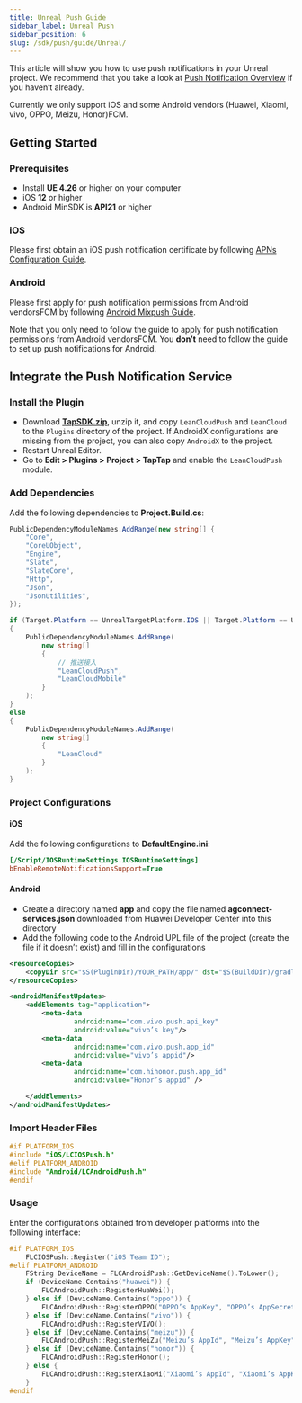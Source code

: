 ```yaml
---
title: Unreal Push Guide
sidebar_label: Unreal Push
sidebar_position: 6
slug: /sdk/push/guide/Unreal/
---
```


<head>
  <meta name="robots" content="noindex" />
</head>



This article will show you how to use push notifications in your Unreal project. We recommend that you take a look at [Push Notification Overview](/v3/sdk/push/guide/overview/) if you haven’t already.

Currently we only support iOS and <Conditional region="cn">some Android vendors (Huawei, Xiaomi, vivo, OPPO, Meizu, Honor)</Conditional><Conditional region="global">FCM</Conditional>.

## Getting Started

### Prerequisites

* Install **UE 4.26** or higher on your computer
* iOS **12** or higher
* Android MinSDK is **API21** or higher

### iOS

Please first obtain an iOS push notification certificate by following [APNs Configuration Guide](/v3/sdk/push/guide/ios-cert/).

### Android

Please first apply for push notification permissions from <Conditional region="cn">Android vendors</Conditional><Conditional region="global">FCM</Conditional> by following [Android Mixpush Guide](/v3/sdk/push/guide/android-mixpush/).

Note that you only need to follow the guide to apply for push notification permissions from <Conditional region="cn">Android vendors</Conditional><Conditional region="global">FCM</Conditional>. You **don’t** need to follow the guide to set up push notifications for Android.

## Integrate the Push Notification Service

### Install the Plugin

* Download **[TapSDK.zip](https://github.com/taptap/TapSDK-UE4/releases)**, unzip it, and copy `LeanCloudPush` and `LeanCloud` to the `Plugins` directory of the project. If AndroidX configurations are missing from the project, you can also copy `AndroidX` to the project.
* Restart Unreal Editor.
* Go to **Edit > Plugins > Project > TapTap** and enable the `LeanCloudPush` module.

### Add Dependencies

Add the following dependencies to **Project.Build.cs**:

```c#
PublicDependencyModuleNames.AddRange(new string[] { 
    "Core",
    "CoreUObject",
    "Engine",
    "Slate",
    "SlateCore",
    "Http",
    "Json",
    "JsonUtilities",
});

if (Target.Platform == UnrealTargetPlatform.IOS || Target.Platform == UnrealTargetPlatform.Android)
{
    PublicDependencyModuleNames.AddRange(
        new string[]
        {
            // 推送接入
            "LeanCloudPush",
            "LeanCloudMobile"
        }
    );
}
else
{
    PublicDependencyModuleNames.AddRange(
        new string[]
        {
            "LeanCloud"
        }
    );
}
```

### Project Configurations

#### iOS

Add the following configurations to **DefaultEngine.ini**:

```ini
[/Script/IOSRuntimeSettings.IOSRuntimeSettings]
bEnableRemoteNotificationsSupport=True
```

#### Android

* Create a directory named **app** and copy the file named **agconnect-services.json** downloaded from Huawei Developer Center into this directory
* Add the following code to the Android UPL file of the project (create the file if it doesn’t exist) and fill in the configurations

```xml
<resourceCopies>
    <copyDir src="$S(PluginDir)/YOUR_PATH/app/" dst="$S(BuildDir)/gradle/app/" />
</resourceCopies>

<androidManifestUpdates>
    <addElements tag="application">
        <meta-data
                android:name="com.vivo.push.api_key"
                android:value="vivo’s key"/>
        <meta-data
                android:name="com.vivo.push.app_id"
                android:value="vivo’s appid"/>
        <meta-data
                android:name="com.hihonor.push.app_id"
                android:value="Honor’s appid" />

    </addElements>
</androidManifestUpdates>
 ```

### Import Header Files

```cpp
#if PLATFORM_IOS
#include "iOS/LCIOSPush.h"
#elif PLATFORM_ANDROID
#include "Android/LCAndroidPush.h"
#endif
```

### Usage

Enter the configurations obtained from developer platforms into the following interface:

```cpp
#if PLATFORM_IOS
	FLCIOSPush::Register("iOS Team ID");
#elif PLATFORM_ANDROID
	FString DeviceName = FLCAndroidPush::GetDeviceName().ToLower();
	if (DeviceName.Contains("huawei")) {
		FLCAndroidPush::RegisterHuaWei();
	} else if (DeviceName.Contains("oppo")) {
		FLCAndroidPush::RegisterOPPO("OPPO’s AppKey", "OPPO’s AppSecret");
	} else if (DeviceName.Contains("vivo")) {
		FLCAndroidPush::RegisterVIVO();
	} else if (DeviceName.Contains("meizu")) {
		FLCAndroidPush::RegisterMeiZu("Meizu’s AppId", "Meizu’s AppKey");
	} else if (DeviceName.Contains("honor")) {
		FLCAndroidPush::RegisterHonor();
	} else {
		FLCAndroidPush::RegisterXiaoMi("Xiaomi’s AppId", "Xiaomi’s AppKey");
	}
#endif
```
